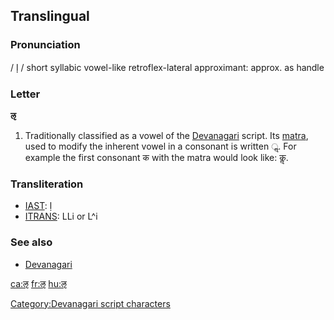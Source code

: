 {{Devanagari character info|hex=90c|name=DEVANAGARI LETTER VOCALIC L|image=[[File:Devanagari li.svg|100px]]}}
==Translingual==

===Pronunciation===
/ l̩ / short syllabic vowel-like retroflex-lateral approximant: approx. as handle

===Letter===
'''ऌ'''

# Traditionally classified as a vowel of the [[Devanagari]] script.  Its [[matra]], used to modify the inherent vowel in a consonant is written  ॢ.  For example the first consonant क with the matra would look like: कॢ.

===Transliteration===
{{rfc-header|Transliteration}}
*[[w:IAST|IAST]]: ḷ
*[[w:ITRANS|ITRANS]]: LLi or L^i

===See also===
*[[w:Devanagari|Devanagari]]

[[Category:Devanagari script characters]]

[[ca:ऌ]]
[[fr:ऌ]]
[[hu:ऌ]]